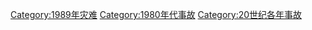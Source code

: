 [[Category:1989年灾难|Category:1989年灾难]]
[[Category:1980年代事故|Category:1980年代事故]]
[[Category:20世纪各年事故|Category:20世纪各年事故]]
